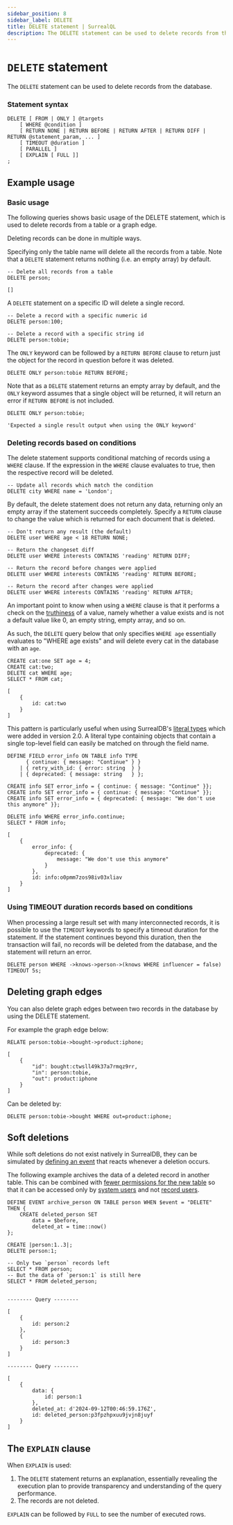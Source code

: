 ---
sidebar_position: 8
sidebar_label: DELETE
title: DELETE statement | SurrealQL
description: The DELETE statement can be used to delete records from the database.
---

# `DELETE` statement

The `DELETE` statement can be used to delete records from the database.

### Statement syntax

```syntax title="SurrealQL Syntax"
DELETE [ FROM | ONLY ] @targets
	[ WHERE @condition ]
	[ RETURN NONE | RETURN BEFORE | RETURN AFTER | RETURN DIFF | RETURN @statement_param, ... ]
	[ TIMEOUT @duration ]
	[ PARALLEL ]
	[ EXPLAIN [ FULL ]]
;
```

## Example usage

### Basic usage

The following queries shows basic usage of the DELETE statement, which is used to delete records from a table or a graph edge.

Deleting records can be done in multiple ways.

Specifying only the table name will delete all the records from a table. Note that a `DELETE` statement returns nothing (i.e. an empty array) by default.

```surql
-- Delete all records from a table
DELETE person;
```

```surql title="Output"
[]
```

A `DELETE` statement on a specific ID will delete a single record.

```surql
-- Delete a record with a specific numeric id
DELETE person:100;

-- Delete a record with a specific string id
DELETE person:tobie;
```

The `ONLY` keyword can be followed by a `RETURN BEFORE` clause to return just the object for the record in question before it was deleted.

```surql
DELETE ONLY person:tobie RETURN BEFORE;
```

Note that as a `DELETE` statement returns an empty array by default, and the `ONLY` keyword assumes that a single object will be returned, it will return an error if `RETURN BEFORE` is not included.

```surql
DELETE ONLY person:tobie;
```

```surql title="Output"
'Expected a single result output when using the ONLY keyword'
```

### Deleting records based on conditions

The delete statement supports conditional matching of records using a `WHERE` clause. If the expression in the `WHERE` clause evaluates to true, then the respective record will be deleted.

```surql
-- Update all records which match the condition
DELETE city WHERE name = 'London';
```

By default, the delete statement does not return any data, returning only an empty array if the statement succeeds completely. Specify a `RETURN` clause to change the value which is returned for each document that is deleted.

```surql
-- Don't return any result (the default)
DELETE user WHERE age < 18 RETURN NONE;

-- Return the changeset diff
DELETE user WHERE interests CONTAINS 'reading' RETURN DIFF;

-- Return the record before changes were applied
DELETE user WHERE interests CONTAINS 'reading' RETURN BEFORE;

-- Return the record after changes were applied
DELETE user WHERE interests CONTAINS 'reading' RETURN AFTER;
```

An important point to know when using a `WHERE` clause is that it performs a check on the [truthiness](/docs/surrealql/datamodel/values#values-and-truthiness) of a value, namely whether a value exists and is not a default value like 0, an empty string, empty array, and so on.

As such, the `DELETE` query below that only specifies `WHERE age` essentially evaluates to "WHERE age exists" and will delete every cat in the database with an `age`.

```surql
CREATE cat:one SET age = 4;
CREATE cat:two;
DELETE cat WHERE age;
SELECT * FROM cat;
```

```surql title="Output"
[
	{
		id: cat:two
	}
]
```

This pattern is particularly useful when using SurrealDB's [literal types](/docs/surrealql/datamodel/literals) which were added in version 2.0. A literal type containing objects that contain a single top-level field can easily be matched on through the field name.

```surql
DEFINE FIELD error_info ON TABLE info TYPE
      { continue: { message: "Continue" } }
    | { retry_with_id: { error: string  } }
    | { deprecated: { message: string   } };

CREATE info SET error_info = { continue: { message: "Continue" }};
CREATE info SET error_info = { continue: { message: "Continue" }};
CREATE info SET error_info = { deprecated: { message: "We don't use this anymore" }};

DELETE info WHERE error_info.continue;
SELECT * FROM info;
```

```surql title="Output"
[
	{
		error_info: {
			deprecated: {
				message: "We don't use this anymore"
			}
		},
		id: info:o0pmm7zos98iv03xliav
	}
]
```

### Using TIMEOUT duration records based on conditions
When processing a large result set with many interconnected records, it is possible to use the `TIMEOUT` keywords to specify a timeout duration for the statement. If the statement continues beyond this duration, then the transaction will fail, no records will be deleted from the database, and the statement will return an error.

```surql
DELETE person WHERE ->knows->person->(knows WHERE influencer = false) TIMEOUT 5s;
```

## Deleting graph edges

You can also delete graph edges between two records in the database by using the DELETE statement.

For example the graph edge below:

```surql
RELATE person:tobie->bought->product:iphone;

[
	{
		"id": bought:ctwsll49k37a7rmqz9rr,
		"in": person:tobie,
		"out": product:iphone
	}
]
```

Can be deleted by:

```surql
DELETE person:tobie->bought WHERE out=product:iphone;
```

## Soft deletions

While soft deletions do not exist natively in SurrealDB, they can be simulated by [defining an event](/docs/surrealql/statements/define/event) that reacts whenever a deletion occurs.

The following example archives the data of a deleted record in another table. This can be combined with  [fewer permissions for the new table](/docs/surrealql/statements/define/table#defining-permissions) so that it can be accessed only by [system users](/docs/surrealql/statements/define/user) and not [record users](/docs/surrealql/statements/define/access/record).

```surql
DEFINE EVENT archive_person ON TABLE person WHEN $event = "DELETE" THEN {
    CREATE deleted_person SET
        data = $before,
        deleted_at = time::now()
};

CREATE |person:1..3|;
DELETE person:1;

-- Only two `person` records left
SELECT * FROM person;
-- But the data of `person:1` is still here
SELECT * FROM deleted_person;
```

```surql title="Output"

-------- Query --------

[
	{
		id: person:2
	},
	{
		id: person:3
	}
]

-------- Query --------

[
	{
		data: {
			id: person:1
		},
		deleted_at: d'2024-09-12T00:46:59.176Z',
		id: deleted_person:p3fpzhpxuu9jvjn8juyf
	}
]
```

## The `EXPLAIN` clause

When `EXPLAIN` is used:

1. The `DELETE` statement returns an explanation, essentially revealing the execution plan to provide transparency and understanding of the query performance.
2. The records are not deleted.

`EXPLAIN` can be followed by `FULL` to see the number of executed rows.
